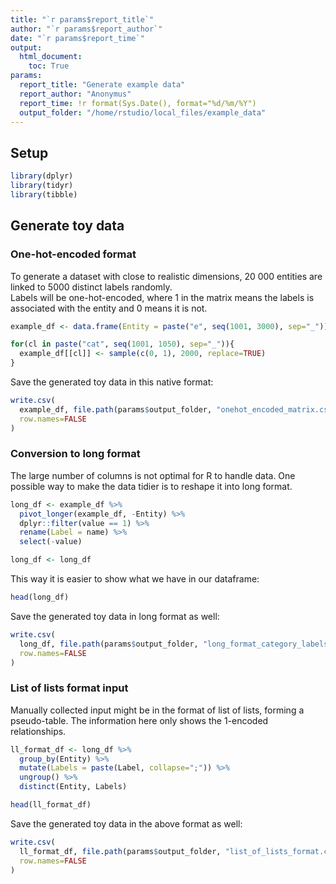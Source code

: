```yaml
---
title: "`r params$report_title`"
author: "`r params$report_author`"
date: "`r params$report_time`"
output:
  html_document:
    toc: True
params:
  report_title: "Generate example data"
  report_author: "Anonymus"
  report_time: !r format(Sys.Date(), format="%d/%m/%Y")
  output_folder: "/home/rstudio/local_files/example_data"
---
```


## Setup

```r
library(dplyr)
library(tidyr)
library(tibble)
```

## Generate toy data

### One-hot-encoded format

To generate a dataset with close to realistic dimensions, 20 000 entities are
linked to 5000 distinct labels randomly.  
Labels will be one-hot-encoded, where 1 in the matrix means the labels is associated
with the entity and 0 means it is not.

```r
example_df <- data.frame(Entity = paste("e", seq(1001, 3000), sep="_"))

for(cl in paste("cat", seq(1001, 1050), sep="_")){
  example_df[[cl]] <- sample(c(0, 1), 2000, replace=TRUE)
}
```

Save the generated toy data in this native format:

```r
write.csv(
  example_df, file.path(params$output_folder, "onehot_encoded_matrix.csv"),
  row.names=FALSE
)
```

### Conversion to long format

The large number of columns is not optimal for R to handle data. One possible way
to make the data tidier is to reshape it into long format.

```r
long_df <- example_df %>%
  pivot_longer(example_df, -Entity) %>%
  dplyr::filter(value == 1) %>%
  rename(Label = name) %>%
  select(-value)
```

```r
long_df <- long_df 
```

This way it is easier to show what we have in our dataframe:

```r
head(long_df)
```

Save the generated toy data in long format as well:

```r
write.csv(
  long_df, file.path(params$output_folder, "long_format_category_labels.csv"),
  row.names=FALSE
)
```

### List of lists format input

Manually collected input might be in the format of list of lists, forming a
pseudo-table. The information here only shows the 1-encoded relationships.

```r
ll_format_df <- long_df %>%
  group_by(Entity) %>%
  mutate(Labels = paste(Label, collapse=";")) %>%
  ungroup() %>%
  distinct(Entity, Labels)
```

```r
head(ll_format_df)
```

Save the generated toy data in the above format as well:

```r
write.csv(
  ll_format_df, file.path(params$output_folder, "list_of_lists_format.csv"),
  row.names=FALSE
)
```